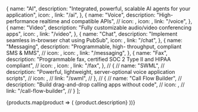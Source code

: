 

  {
    name: "AI",
    description: "Integrated, powerful, scalable AI agents for your application",
    icon: <PiMagicWand />,
    link: "/ai",
  },
  {
    name: "Voice",
    description: "High-performance realtime and compatible APIs",
    // icon: <VoiceIcon  />,
    icon: <PiWaveform />,
    link: "/voice",
  },
  {
    name: "Video",
    description: "Fully customizable audio/video conferencing apps",
    icon: <FiVideo />,
    link: "/video",
  },
  {
    name: "Chat",
    description: "Implement seamless in-browser chat using PubSub",
    icon: <GrChatOption />,
    link: "/chat",
  },
  {
    name: "Messaging",
    description: "Programmable, high- throughput, compliant SMS & MMS",
    // icon: <MessagingIcon />,
    icon: <MdOutlineTextsms />,
    link: "/messaging",
  },
  {
    name: "Fax",
    description: "Programmable fax, certified SOC 2 Type II and HIPAA compliant",
    // icon: <FaxIcon />,
    icon: <LiaFaxSolid />,
    link: "/fax",
  },
  // {
  //   name: "SWML",
  //   description: "Powerful, lightweight, server-optional voice application scripts",
  //   icon: <MdCode />,
  //   link: "/swml",
  // },
  // {
  //   name: "Call Flow Builder",
  //   description: "Build drag-and-drop calling apps without code",
  //   icon: <PiTreeStructure />,
  //   link: "/call-flow-builder",
  // }
];



<CardGroup cols={3}>
{products.map(product => (
  <Card 
    key={product.name}
    title={product.name} 
    href={product.link}
    icon={product.icon}
  >
    {product.description}
  </Card>
))}
</CardGroup>
